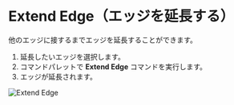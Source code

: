 
<Reference shortcut="" command="Extend Edge" button="" />

# Extend Edge（エッジを延長する）

他のエッジに接するまでエッジを延長することができます。

1. 延長したいエッジを選択します。
2. コマンドパレットで **Extend Edge** コマンドを実行します。
3. エッジが延長されます。

![Extend Edge](/img/extend-edge.gif)


